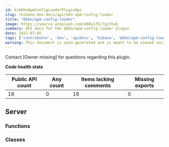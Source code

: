 ```yaml
---
id: kibKbnApmConfigLoaderPluginApi
slug: /kibana-dev-docs/api/kbn-apm-config-loader
title: "@kbn/apm-config-loader"
image: https://source.unsplash.com/400x175/?github
summary: API docs for the @kbn/apm-config-loader plugin
date: 2022-07-05
tags: ['contributor', 'dev', 'apidocs', 'kibana', '@kbn/apm-config-loader']
warning: This document is auto-generated and is meant to be viewed inside our experimental, new docs system. Reach out in #docs-engineering for more info.
---
```




Contact [Owner missing] for questions regarding this plugin.

**Code health stats**

| Public API count  | Any count | Items lacking comments | Missing exports |
|-------------------|-----------|------------------------|-----------------|
| 16 | 0 | 16 | 0 |

## Server

### Functions
<DocDefinitionList data={kbnApmConfigLoaderObj.server.functions}/>

### Classes
<DocDefinitionList data={kbnApmConfigLoaderObj.server.classes}/>

